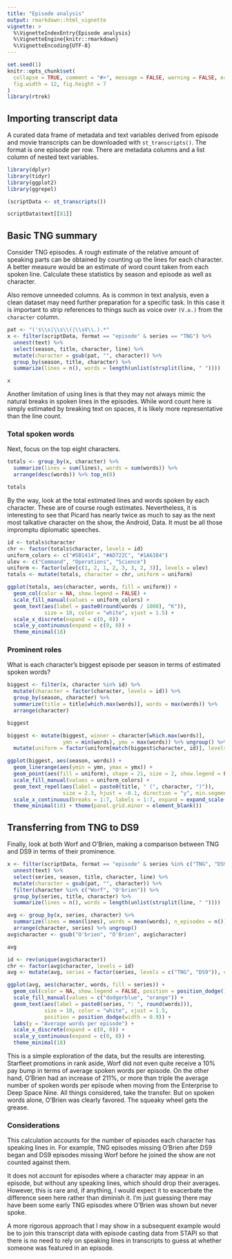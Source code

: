 ```yaml
---
title: "Episode analysis"
output: rmarkdown::html_vignette
vignette: >
  %\VignetteIndexEntry{Episode analysis}
  %\VignetteEngine{knitr::rmarkdown}
  %\VignetteEncoding{UTF-8}
---
```


```r
set.seed(1)
knitr::opts_chunk$set(
  collapse = TRUE, comment = "#>", message = FALSE, warning = FALSE, error = FALSE,
  fig.width = 12, fig.height = 7
)
library(rtrek)
```

## Importing transcript data

A curated data frame of metadata and text variables derived from episode and movie transcripts can be downloaded with `st_transcripts()`. The format is one episode per row. There are metadata columns and a list column of nested text variables.

```r
library(dplyr)
library(tidyr)
library(ggplot2)
library(ggrepel)

(scriptData <- st_transcripts())

scriptData$text[[81]]
```

## Basic TNG summary

Consider TNG episodes. A rough estimate of the relative amount of speaking parts can be obtained by counting up the lines for each character. A better measure would be an estimate of word count taken from each spoken line. Calculate these statistics by season and episode as well as character.

Also remove unneeded columns. As is common in text analysis, even a clean dataset may need further preparation for a specific task. In this case it is important to strip references to things such as voice over `(V.o.)` from the `character` column.

```r
pat <- "('s\\s|\\s\\(|\\sV\\.).*"
x <- filter(scriptData, format == "episode" & series == "TNG") %>% 
  unnest(text) %>%
  select(season, title, character, line) %>%
  mutate(character = gsub(pat, "", character)) %>%
  group_by(season, title, character) %>%
  summarize(lines = n(), words = length(unlist(strsplit(line, " "))))

x
```

Another limitation of using lines is that they may not always mimic the natural breaks in spoken lines in the episodes. While word count here is simply estimated by breaking text on spaces, it is likely more representative than the line count.

### Total spoken words

Next, focus on the top eight characters.

```r
totals <- group_by(x, character) %>% 
  summarize(lines = sum(lines), words = sum(words)) %>% 
  arrange(desc(words)) %>% top_n(8)

totals
```

By the way, look at the total estimated lines and words spoken by each character. These are of course rough estimates. Nevertheless, it is interesting to see that Picard has nearly twice as much to say as the next most talkative character on the show, the Android, Data. It must be all those impromptu diplomatic speeches.

```r
id <- totals$character
chr <- factor(totals$character, levels = id)
uniform_colors <- c("#5B1414", "#AD722C", "#1A6384")
ulev <- c("Command", "Operations", "Science")
uniform <- factor(ulev[c(1, 2, 1, 2, 3, 3, 2, 3)], levels = ulev)
totals <- mutate(totals, character = chr, uniform = uniform)

ggplot(totals, aes(character, words, fill = uniform)) + 
  geom_col(color = NA, show.legend = FALSE) + 
  scale_fill_manual(values = uniform_colors) +
  geom_text(aes(label = paste0(round(words / 1000), "K")), 
            size = 10, color = "white", vjust = 1.5) + 
  scale_x_discrete(expand = c(0, 0)) + 
  scale_y_continuous(expand = c(0, 0)) +
  theme_minimal(18)
```

### Prominent roles

What is each character's biggest episode per season in terms of estimated spoken words?

```r
biggest <- filter(x, character %in% id) %>% 
  mutate(character = factor(character, levels = id)) %>%
  group_by(season, character) %>%
  summarize(title = title[which.max(words)], words = max(words)) %>%
  arrange(character)

biggest

biggest <- mutate(biggest, winner = character[which.max(words)],
                  ymn = min(words), ymx = max(words)) %>% ungroup() %>%
  mutate(uniform = factor(uniform[match(biggest$character, id)], levels = ulev))

ggplot(biggest, aes(season, words)) + 
  geom_linerange(aes(ymin = ymn, ymax = ymx)) +
  geom_point(aes(fill = uniform), shape = 21, size = 2, show.legend = FALSE) + 
  scale_fill_manual(values = uniform_colors) +
  geom_text_repel(aes(label = paste0(title, " (", character, ")")), 
                  size = 2.3, hjust = -0.1, direction = "y", min.segment.length = 0.65) + 
  scale_x_continuous(breaks = 1:7, labels = 1:7, expand = expand_scale(0, c(0.1, 0.8))) +
  theme_minimal(18) + theme(panel.grid.minor = element_blank())

```

## Transferring from TNG to DS9

Finally, look at both Worf and O'Brien, making a comparison between TNG and DS9 in terms of their prominence.

```r
x <- filter(scriptData, format == "episode" & series %in% c("TNG", "DS9")) %>% 
  unnest(text) %>%
  select(series, season, title, character, line) %>%
  mutate(character = gsub(pat, "", character)) %>%
  filter(character %in% c("Worf", "O'brien")) %>%
  group_by(series, title, character) %>%
  summarize(lines = n(), words = length(unlist(strsplit(line, " "))))

avg <- group_by(x, series, character) %>% 
  summarize(lines = mean(lines), words = mean(words), n_episodes = n()) %>% 
  arrange(character, series) %>% ungroup()
avg$character <- gsub("O'brien", "O'Brien", avg$character)

avg

id <- rev(unique(avg$character))
chr <- factor(avg$character, levels = id)
avg <- mutate(avg, series = factor(series, levels = c("TNG", "DS9")), character = chr)

ggplot(avg, aes(character, words, fill = series)) + 
  geom_col(color = NA, show.legend = FALSE, position = position_dodge()) + 
  scale_fill_manual(values = c("dodgerblue", "orange")) +
  geom_text(aes(label = paste0(series, ": ", round(words))), 
            size = 10, color = "white", vjust = 1.5, 
            position = position_dodge(width = 0.9)) + 
  labs(y = "Average words per episode") +
  scale_x_discrete(expand = c(0, 0)) + 
  scale_y_continuous(expand = c(0, 0)) +
  theme_minimal(18)
```

This is a simple exploration of the data, but the results are interesting. Starfleet promotions in rank aside, Worf did not even quite receive a 10% pay bump in terms of average spoken words per episode. On the other hand, O'Brien had an increase of 211%, or more than triple the average number of spoken words per episode when moving from the Enterprise to Deep Space Nine. All things considered, take the transfer. But on spoken words alone, O'Brien was clearly favored. The squeaky wheel gets the grease.

### Considerations

This calculation accounts for the number of episodes each character has speaking lines in. For example, TNG episodes missing O'Brien after DS9 began and DS9 episodes missing Worf before he joined the show are not counted against them.

It does not account for episodes where a character may appear in an episode, but without any speaking lines, which should drop their averages. However, this is rare and, if anything, I would expect it to exacerbate the difference seen here rather than diminish it. I'm just guessing there may have been some early TNG episodes where O'Brien was shown but never spoke.

A more rigorous approach that I may show in a subsequent example would be to join this transcript data with episode casting data from STAPI so that there is no need to rely on speaking lines in transcripts to guess at whether someone was featured in an episode.
